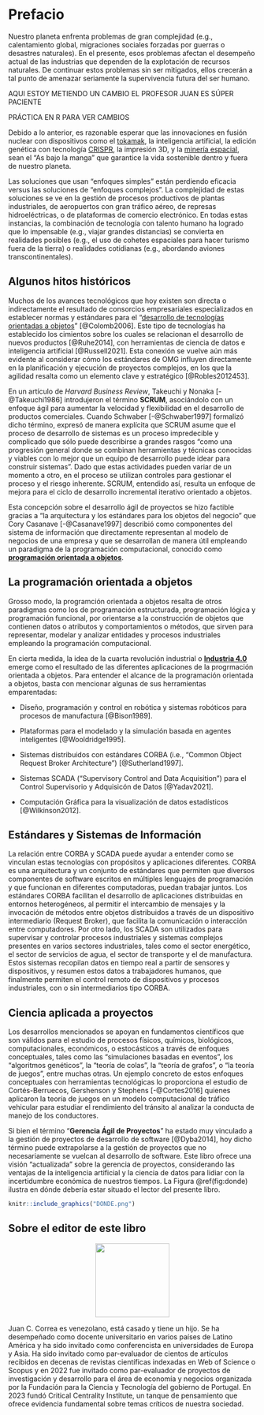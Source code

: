 # Prefacio {.unnumbered}

Nuestro planeta enfrenta problemas de gran complejidad (e.g., calentamiento global, migraciones sociales forzadas por guerras o desastres naturales). En el presente, esos problemas afectan el desempeño actual de las industrias que dependen de la explotación de recursos naturales. De continuar estos problemas sin ser mitigados, ellos crecerán a tal punto de amenazar seriamente la supervivencia futura del ser humano.

AQUI ESTOY METIENDO UN CAMBIO
EL PROFESOR JUAN ES SÚPER PACIENTE



PRÁCTICA EN R PARA VER CAMBIOS

Debido a lo anterior, es razonable esperar que las innovaciones en fusión nuclear con dispositivos como el [tokamak](https://es.wikipedia.org/wiki/Tokamak), la inteligencia artificial, la edición genética con tecnología [CRISPR](https://es.wikipedia.org/wiki/CRISPR), la impresión 3D, y la [minería espacial](https://es.wikipedia.org/wiki/Miner%C3%ADa_de_asteroides), sean el "As bajo la manga" que garantice la vida sostenible dentro y fuera de nuestro planeta.

Las soluciones que usan "enfoques simples" están perdiendo eficacia versus las soluciones de "enfoques complejos". La complejidad de estas soluciones se ve en la gestión de procesos productivos de plantas industriales, de aeropuertos con gran tráfico aéreo, de represas hidroeléctricas, o de plataformas de comercio electrónico. En todas estas instancias, la combinación de tecnología con talento humano ha logrado que lo impensable (e.g., viajar grandes distancias) se convierta en realidades posibles (e.g., el uso de cohetes espaciales para hacer turismo fuera de la tierra) o realidades cotidianas (e.g., abordando aviones transcontinentales).

## Algunos hitos históricos {.unnumbered}

Muchos de los avances tecnológicos que hoy existen son directa o indirectamente el resultado de consorcios empresariales especializados en establecer normas y estándares para el "[desarrollo de tecnologías orientadas a objetos](https://link.springer.com/chapter/10.1007/3-540-34518-3_8)" [@Colomb2006]. Este tipo de tecnologías ha establecido los cimientos sobre los cuales se relacionan el desarrollo de nuevos productos [@Ruhe2014], con herramientas de ciencia de datos e inteligencia artificial [@Russell2021]. Esta conexión se vuelve aún más evidente al considerar cómo los estándares de OMG influyen directamente en la planificación y ejecución de proyectos complejos, en los que la agilidad resalta como un elemento clave y estratégico [@Robles2012453].

En un artículo de *Harvard Business Review*, Takeuchi y Nonaka [-@Takeuchi1986] introdujeron el término **SCRUM**, asociándolo con un enfoque ágil para aumentar la velocidad y flexibilidad en el desarrollo de productos comerciales. Cuando Schwaber [-@Schwaber1997] formalizó dicho término, expresó de manera explícita que SCRUM asume que el proceso de desarrollo de sistemas es un proceso impredecible y complicado que sólo puede describirse a grandes rasgos "como una progresión general donde se combinan herramientas y técnicas conocidas y viables con lo mejor que un equipo de desarrollo puede idear para construir sistemas". Dado que estas actividades pueden variar de un momento a otro, en el proceso se utilizan controles para gestionar el proceso y el riesgo inherente. SCRUM, entendido así, resulta un enfoque de mejora para el ciclo de desarrollo incremental iterativo orientado a objetos.

Esta concepción sobre el desarrollo ágil de proyectos se hizo factible gracias a "la arquitectura y los estándares para los objetos del negocio" que Cory Casanave [-@Casanave1997] describió como componentes del sistema de información que directamente representan al modelo de negocios de una empresa y que se desarrollan de manera útil empleando un paradigma de la programación computacional, conocido como [**programación orientada a objetos**](https://es.wikipedia.org/wiki/Programaci%C3%B3n_orientada_a_objetos). 

## La programación orientada a objetos {.unnumbered}

Grosso modo, la programción orientada a objetos resalta de otros paradigmas como los de programación estructurada, programación lógica y programación funcional, por orientarse a la construcción de objetos que contienen datos o atributos y comportamientos o métodos, que sirven para representar, modelar y analizar entidades y procesos industriales empleando la programación computacional.

En cierta medida, la idea de la cuarta revolución industrial o [**Industria 4.0**](https://es.wikipedia.org/wiki/Cuarta_Revoluci%C3%B3n_Industrial) emerge como el resultado de las diferentes aplicaciones de la progrmación orientada a objetos. Para entender el alcance de la programación orientada a objetos, basta con mencionar algunas de sus herramientas emparentadas:

  -   Diseño, programación y control en robótica y sistemas robóticos para procesos de manufactura [@Bison1989].

-   Plataformas para el modelado y la simulación basada en agentes inteligentes [@Wooldridge1995].

-   Sistemas distribuidos con estándares CORBA (i.e., "Common Object Request Broker Architecture") [@Sutherland1997].

-   Sistemas SCADA ("Supervisory Control and Data Acquisition") para el Control Supervisorio y Adquisicón de Datos [@Yadav2021].

-   Computación Gráfica para la visualización de datos estadísticos [@Wilkinson2012].

## Estándares y Sistemas de Información {.unnumbered}

La relación entre CORBA y SCADA puede ayudar a entender como se vinculan estas tecnologías con propósitos y aplicaciones diferentes. CORBA es una arquitectura y un conjunto de estándares que permiten que diversos componentes de software escritos en múltiples lenguajes de programación y que funcionan en diferentes computadoras, puedan trabajar juntos. Los estándares CORBA facilitan el desarrollo de aplicaciones distribuidas en entornos heterogéneos, al permitir el intercambio de mensajes y la invocación de métodos entre objetos distribuidos a través de un dispositivo intermediario (Request Broker), que facilita la comunicación o interacción entre computadores. Por otro lado, los SCADA son utilizados para supervisar y controlar procesos industriales y sistemas complejos presentes en varios sectores industriales, tales como el sector energético, el sector de servicios de agua, el sector de transporte y el de manufactura. Estos sistemas recopilan datos en tiempo real a partir de sensores y dispositivos, y resumen estos datos a trabajadores humanos, que finalmente permiten el control remoto de dispositivos y procesos industriales, con o sin intermediarios tipo CORBA.

## Ciencia aplicada a proyectos {.unnumbered}

Los desarrollos mencionados se apoyan en fundamentos científicos que son válidos para el estudio de procesos físicos, químicos, biológicos, computacionales, económicos, o estocásticos a través de enfoques conceptuales, tales como las "simulaciones basadas en eventos", los "algoritmos genéticos", la "teoría de colas", la "teoría de grafos", o "la teoría de juegos", entre muchas otras. Un ejemplo concreto de estos enfoques conceptuales con herramientas tecnológicas lo proporciona el estudio de Cortés-Berruecos, Gershenson y Stephens [-@Cortes2016] quienes aplicaron la teoría de juegos en un modelo computacional de tráfico vehicular para estudiar el rendimiento del tránsito al analizar la conducta de manejo de los conductores.

Si bien el término "**Gerencia Ágil de Proyectos**" ha estado muy vinculado a la gestión de proyectos de desarrollo de software [@Dyba2014], hoy dicho término puede extrapolarse a la gestión de proyectos que no necesariamente se vuelcan al desarrollo de software. Este libro ofrece una visión "actualizada" sobre la gerencia de proyectos, considerando las ventajas de la inteligencia artificial y la ciencia de datos para lidiar con la incertidumbre económica de nuestros tiempos. La Figura \@ref(fig:donde) ilustra en dónde debería estar situado el lector del presente libro.

```r
knitr::include_graphics("DONDE.png")
```

## Sobre el editor de este libro {.unnumbered}
::: {style="text-align:center"}
<img src="MeLV.png" width="150"/>
:::
Juan C. Correa es venezolano, está casado y tiene un hijo. Se ha desempeñado como docente universitario en varios países de Latino América y ha sido invitado como conferencista en universidades de Europa y Asia. Ha sido invitado como par-evaluador de cientos de artículos recibidos en decenas de revistas científicas indexadas en Web of Science o Scopus y en 2022 fue invitado como par-evaluador de proyectos de investigación y desarrollo para el área de economía y negocios organizada por la Fundación para la Ciencia y Tecnología del gobierno de Portugal. En 2023 fundó Critical Centrality Institute, un tanque de pensamiento que ofrece evidencia fundamental sobre temas críticos de nuestra sociedad.



